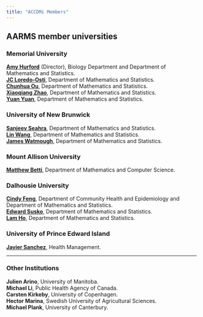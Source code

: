 ```yaml
---
title: "ACCDMi Members"
---
```


## AARMS member universities
### Memorial University
**[Amy Hurford](https://ahurford.github.io/website/#dr.-amy-hurford)** (Director), Biology Department and Department of Mathematics and Statistics.  
**[JC Loredo‑Osti](https://www.mun.ca/math/our-people/faculty/j-concepcion-loredo-osti/)**, Department of Mathematics and Statistics.  
**[Chunhua Ou](https://www.math.mun.ca/~ou/)**, Department of Mathematics and Statistics.  
**[Xiaoqiang Zhao](https://www.math.mun.ca/~zhao/)**, Department of Mathematics and Statistics.   
**[Yuan Yuan](https://www.math.mun.ca/~yyuan/)**, Department of Mathematics and Statistics.   

### University of New Brunwick
**[Sanjeev Seahra](http://sanjeev.seahra.ca)**,  Department of Mathematics and Statistics.   
**[Lin Wang](https://www.unb.ca/faculty-staff/directory/science-fr-math/wang-lin.html)**, Department of Mathematics and Statistics.   
**[James Watmough](https://watmough.ext.unb.ca/)**, Department of Mathematics and Statistics.  

### Mount Allison University 
**[Matthew Betti](https://mta.ca/directory/matthew-betti)**, Department of Mathematics and Computer Science.   

### Dalhousie University
**[Cindy Feng](https://medicine.dal.ca/departments/department-sites/community-health/our-people/our-faculty/cindy-feng.html)**, Department of Community Health and Epidemiology and Department of Mathematics and Statistics.  
**[Edward Susko](https://www.dal.ca/faculty/science/math-stats/faculty-staff/our-faculty/statistics/ed_susko.html)**, Department of Mathematics and Statistics.   
**[Lam Ho](https://www.dal.ca/faculty/science/math-stats/faculty-staff/our-faculty/statistics/lam-ho.html)**, Department of Mathematics and Statistics.   

###  University of Prince Edward Island
**[Javier Sanchez](https://islandscholar.ca/people/jsanchez)**, Health Management.   

---

### Other Institutions

**Julien Arino**, University of Manitoba.  
**Michael Li**, Public Health Agency of Canada.   
**Carsten Kirkeby**, University of Copenhagen.  
**Hector Marina**, Swedish University of Agricultural Sciences.  
**Michael Plank**, University of Canterbury.  
 
